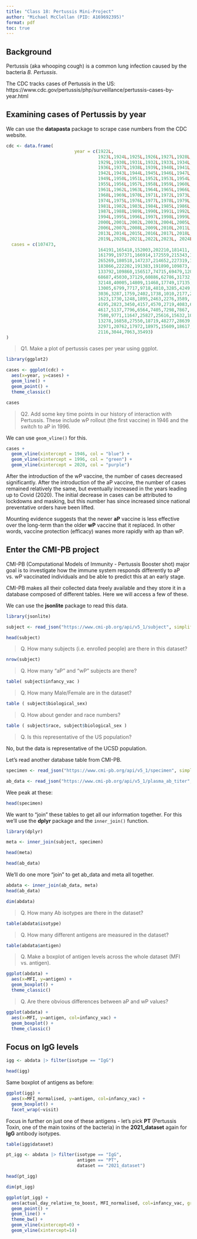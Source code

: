 ```yaml
---
title: "Class 18: Pertussis Mini-Project"
author: "Michael McClellan (PID: A169692395)"
format: pdf
toc: true
---
```


## Background 

Pertussis (aka whooping cough) is a common lung infection caused by the bacteria *B. Pertussis*. 

The CDC tracks cases of Pertussis in the US:
https://www.cdc.gov/pertussis/php/surveillance/pertussis-cases-by-year.html

## Examining cases of Pertussis by year

We can use the **datapasta** package to scrape case numbers from the CDC website.

```r
cdc <- data.frame(
                          year = c(1922L,
                                   1923L,1924L,1925L,1926L,1927L,1928L,
                                   1929L,1930L,1931L,1932L,1933L,1934L,1935L,
                                   1936L,1937L,1938L,1939L,1940L,1941L,
                                   1942L,1943L,1944L,1945L,1946L,1947L,1948L,
                                   1949L,1950L,1951L,1952L,1953L,1954L,
                                   1955L,1956L,1957L,1958L,1959L,1960L,
                                   1961L,1962L,1963L,1964L,1965L,1966L,1967L,
                                   1968L,1969L,1970L,1971L,1972L,1973L,
                                   1974L,1975L,1976L,1977L,1978L,1979L,1980L,
                                   1981L,1982L,1983L,1984L,1985L,1986L,
                                   1987L,1988L,1989L,1990L,1991L,1992L,1993L,
                                   1994L,1995L,1996L,1997L,1998L,1999L,
                                   2000L,2001L,2002L,2003L,2004L,2005L,
                                   2006L,2007L,2008L,2009L,2010L,2011L,2012L,
                                   2013L,2014L,2015L,2016L,2017L,2018L,
                                   2019L,2020L,2021L,2022L,2023L, 2024L),
  cases = c(107473,
                                   164191,165418,152003,202210,181411,
                                   161799,197371,166914,172559,215343,179135,
                                   265269,180518,147237,214652,227319,103188,
                                   183866,222202,191383,191890,109873,
                                   133792,109860,156517,74715,69479,120718,
                                   68687,45030,37129,60886,62786,31732,28295,
                                   32148,40005,14809,11468,17749,17135,
                                   13005,6799,7717,9718,4810,3285,4249,
                                   3036,3287,1759,2402,1738,1010,2177,2063,
                                   1623,1730,1248,1895,2463,2276,3589,
                                   4195,2823,3450,4157,4570,2719,4083,6586,
                                   4617,5137,7796,6564,7405,7298,7867,
                                   7580,9771,11647,25827,25616,15632,10454,
                                   13278,16858,27550,18719,48277,28639,
                                   32971,20762,17972,18975,15609,18617,6124,
                                   2116,3044,7063,35493)
)
```

> Q1. Make a plot of pertussis cases per year using ggplot. 

```r
library(ggplot2)

cases <- ggplot(cdc) + 
  aes(x=year, y=cases) +
  geom_line() +
  geom_point() +
  theme_classic()

cases
```

> Q2. Add some key time points in our history of interaction with Pertussis. These include wP rollout (the first vaccine) in 1946 and the switch to aP in 1996. 

We can use `geom_vline()` for this. 

```r
cases + 
  geom_vline(xintercept = 1946, col = "blue") +
  geom_vline(xintercept = 1996, col = "green") +
  geom_vline(xintercept = 2020, col = "purple")
```

After the introduction of the wP vaccine, the number of cases decreased significantly. After the introduction of the aP vaccine, the number of cases remained relatively the same, but eventually increased in the years leading up to Covid (2020). The initial decrease in cases can be attributed to lockdowns and masking, but this number has since increased since national preventative orders have been lifted.

Mounting evidence suggests that the newer **aP** vaccine is less effective over the long-term than the older **wP** vaccine that it replaced. In other words, vaccine protection (efficacy) wanes more rapidly with ap than wP. 

## Enter the CMI-PB project

CMI-PB (Computational Models of Immunity - Pertussis Booster shot) major goal is to investigate how the immune system responds differently to aP vs. wP vaccinated individuals and be able to predict this at an early stage.

CMI-PB makes all their collected data freely available and they store it in a database composed of different tables. Here we will access a few of these. 

We can use the **jsonlite** package to read this data. 

```r
library(jsonlite)

subject <- read_json("https://www.cmi-pb.org/api/v5_1/subject", simplifyVector = TRUE)

head(subject)
```

> Q. How many subjects (i.e. enrolled people) are there in this dataset? 

```r
nrow(subject)
```

> Q. How many "aP" and "wP" subjects are there?

```r
table( subject$infancy_vac )
```

> Q. How many Male/Female are in the dataset? 

```r
table ( subject$biological_sex)
```

> Q. How about gender and race numbers?

```r
table ( subject$race, subject$biological_sex )
```

> Q. Is this representative of the US population? 

No, but the data is representative of the UCSD population. 



Let's read another database table from CMI-PB. 

```r
specimen <- read_json("https://www.cmi-pb.org/api/v5_1/specimen", simplifyVector = TRUE)

ab_data <- read_json("https://www.cmi-pb.org/api/v5_1/plasma_ab_titer", simplifyVector = TRUE)
```

Wee peak at these: 

```r
head(specimen)
```

We want to "join" these tables to get all our information together. For this we'll use the **dplyr** package and the `inner_join()` function. 

```r
library(dplyr)

meta <- inner_join(subject, specimen)

head(meta)
```

```r
head(ab_data)
```

We'll do one more "join" to get ab_data and meta all together.

```r
abdata <- inner_join(ab_data, meta)
head(ab_data)
```

```r
dim(abdata)
```

> Q. How many Ab isotypes are there in the dataset?

```r
table(abdata$isotype)
```

> Q. How many different antigens are measured in the dataset?

```r
table(abdata$antigen)
```

> Q. Make a boxplot of antigen levels across the whole dataset (MFI vs. antigen).

```r
ggplot(abdata) +
  aes(x=MFI, y=antigen) +
  geom_boxplot() +
  theme_classic()
```

> Q. Are there obvious differences between aP and wP values?

```r
ggplot(abdata) +
  aes(x=MFI, y=antigen, col=infancy_vac) +
  geom_boxplot() +
  theme_classic()
```

## Focus on IgG levels

```r
igg <- abdata |> filter(isotype == "IgG")

head(igg)
```

Same boxplot of antigens as before:

```r
ggplot(igg) +
  aes(x=MFI_normalised, y=antigen, col=infancy_vac) +
  geom_boxplot() +
  facet_wrap(~visit)
```

Focus in further on just one of these antigens - let's pick **PT** (Pertussis Toxin, one of the main toxins of the bacteria) in the **2021_dataset** again for **IgG** antibody isotypes.

```r
table(igg$dataset)
```

```r
pt_igg <- abdata |> filter(isotype == "IgG", 
                           antigen == "PT", 
                           dataset == "2021_dataset")

head(pt_igg)
```

```r
dim(pt_igg)
```

```r
ggplot(pt_igg) + 
  aes(actual_day_relative_to_boost, MFI_normalised, col=infancy_vac, group=subject_id) + 
  geom_point() +
  geom_line() + 
  theme_bw() +
  geom_vline(xintercept=0) +
  geom_vline(xintercept=14)
```

